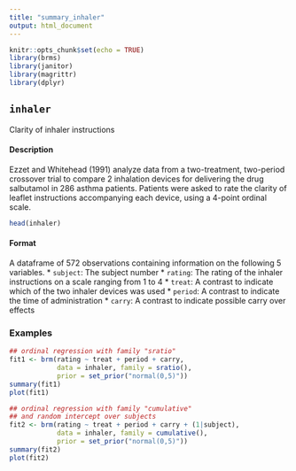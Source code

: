 ```yaml
---
title: "summary_inhaler"
output: html_document
---
```


```r
knitr::opts_chunk$set(echo = TRUE)
library(brms)
library(janitor)
library(magrittr)
library(dplyr)
```

## ``inhaler ``

Clarity of inhaler instructions

#### Description 
Ezzet and Whitehead (1991) analyze data from a two-treatment, two-period crossover trial to compare 2 inhalation devices for delivering the drug salbutamol in 286 asthma patients. Patients were asked to rate the clarity of leaflet instructions accompanying each device, using a 4-point ordinal scale.

```r
head(inhaler)
```

#### Format
A dataframe of 572 observations containing information on the following 5 variables.
* ``subject``: The subject number
* ``rating``: The rating of the inhaler instructions on a scale ranging from 1 to 4 
* ``treat``: A contrast to indicate which of the two inhaler devices was used
* ``period``: A contrast to indicate the time of administration 
* ``carry``: A contrast to indicate possible carry over effects


### Examples
```r
## ordinal regression with family "sratio"
fit1 <- brm(rating ~ treat + period + carry,
            data = inhaler, family = sratio(),
            prior = set_prior("normal(0,5)"))
summary(fit1)
plot(fit1)
```

```r
## ordinal regression with family "cumulative"
## and random intercept over subjects
fit2 <- brm(rating ~ treat + period + carry + (1|subject),
            data = inhaler, family = cumulative(),
            prior = set_prior("normal(0,5)"))
summary(fit2)
plot(fit2)
```
